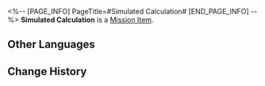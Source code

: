 <%-- [PAGE_INFO]
PageTitle=#Simulated Calculation#
[END_PAGE_INFO] --%>
{{Item Infobox
|id          = 149986
|image       = Item Simulated Calculation.png
|type        = Mission Item
|invCategory = 
|rarity      = 1
|effect      = 
|description = 
}}
'''Simulated Calculation''' is a [[Mission Item]].

==Other Languages==
{{Other Languages
|en   = Simulated Calculation
|zhs  = 模拟算法
|zht  = 模擬演算法
|ja   = 模擬アルゴリズム
|ko   = 시뮬레이션 알고리즘
|es   = Algoritmo simulado
|fr   = Calcul simulé
|ru   = Виртуальный подсчёт
|th   = อัลกอริทึมจำลอง
|vi   = Thuật Toán Mô Phỏng
|de   = Simulierte Berechnung
|id   = Kalkulasi Simulasi
|pt   = Cálculo Simulado
}}

==Change History==
{{Change History|2.0}}